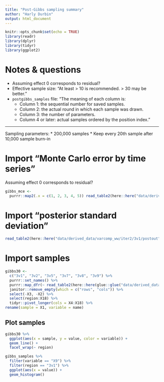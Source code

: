 ---
title: "Post-Gibbs sampling summary"
author: "Harly Durbin"
output: html_document
---

```{r setup, include=FALSE}
knitr::opts_chunk$set(echo = TRUE)
library(readr)
library(dplyr)
library(tidyr)
library(ggplot2)
```

# Notes & questions

* Assuming effect 0 corresponds to residual?
* Effective sample size: "At least > 10 is recommended. > 30 may be better."
* `postgibbs_samples` file: "The meaning of each column is:
    + Column 1: the sequential number for saved samples.
    + Column 2: the actual round in which each sample was drawn.
    + Column 3: the number of parameters.
    + Column 4 or later: actual samples ordered by the position index."

---

Sampling parameters:
* 200,000 samples
* Keep every 20th sample after 10,000 sample burn-in

# Import "Monte Carlo error by time series"

Assuming effect 0 corresponds to residual?

```{r}
gibbs_mce <-
  purrr::map2(.x = c(1, 2, 3, 4, 5)) read_table2(here::here("data/derived_data/varcomp_ww/iter2/3v1/postout"), skip = 4, n_max = 15, col_names = c("position", "eff1", "eff2", "trt1", "trt2", "mce", "mean", "hdp", "effective_sample_size", "median", "mode"))
```

# Import "posterior standard deviation"

```{r}
read_table2(here::here("data/derived_data/varcomp_ww/iter2/3v1/postout"), skip = 27, n_max = 15, col_names = c("position", "eff1", "eff2", "trt1", "trt2", "psd", "mean", "psd_interval_lo", "psd_interval_hi", "convergence", "auto_lag1", "auto_lag10", "auto_lag50", "independent_batches")) 
```

# Import samples

```{r, message=FALSE, warning=FALSE}
gibbs30 <-
  c("3v1", "3v2", "3v5", "3v7", "3v8", "3v9") %>%
  purrr::set_names() %>% 
  purrr::map_dfr(~ read_table2(here::here(glue::glue("data/derived_data/varcomp_ww/iter2/{.x}/postgibbs_samples")), col_names = FALSE), .id = "region") %>% 
  janitor::remove_empty(which = c("rows", "cols")) %>% 
  select(-X3, -X2) %>% 
  select(region:X18) %>% 
  tidyr::pivot_longer(cols = X4:X18) %>%
rename(sample = X1, variable = name)
```

## Plot samples

```{r, fig.width=10, fig.height=10}
gibbs30 %>% 
  ggplot(aes(x = sample, y = value, color = variable)) +
  geom_line() +
  facet_wrap(~ region)

```

```{r, fig.width=5, fig.height=5}
gibbs_samples %>% 
  filter(variable == "X9") %>% 
  filter(region == "3v1") %>% 
  ggplot(aes(x = value)) +
  geom_histogram()

```